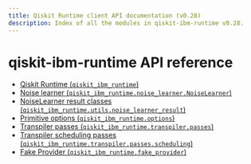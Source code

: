 ```yaml
---
title: Qiskit Runtime client API documentation (v0.28)
description: Index of all the modules in qiskit-ibm-runtime v0.28.
---
```


# qiskit-ibm-runtime API reference

*   [Qiskit Runtime (`qiskit_ibm_runtime`)](runtime_service)
*   [Noise learner (`qiskit_ibm_runtime.noise_learner.NoiseLearner`)](noise_learner)
*   [NoiseLearner result classes (`qiskit_ibm_runtime.utils.noise_learner_result`)](noise_learner_result)
*   [Primitive options (`qiskit_ibm_runtime.options`)](options)
*   [Transpiler passes (`qiskit_ibm_runtime.transpiler.passes`)](transpiler)
*   [Transpiler scheduling passes (`qiskit_ibm_runtime.transpiler.passes.scheduling`)](qiskit_ibm_runtime.transpiler.passes.scheduling)
*   [Fake Provider (`qiskit_ibm_runtime.fake_provider`)](fake_provider)


